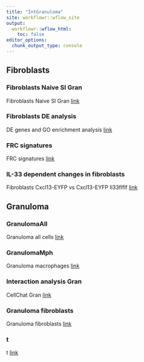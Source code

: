 ```yaml
---
title: "IntGranuloma"
site: workflowr::wflow_site
output:
  workflowr::wflow_html:
    toc: false
editor_options:
  chunk_output_type: console
---
```


## Fibroblasts
### Fibroblasts Naive SI Gran
Fibroblasts Naive SI Gran
[link](FibroblastAnalysis_wtonly.html)

### Fibroblasts DE analysis
DE genes and GO enrichment analysis 
[link](FibroblastAnalysisDEgenes_withoutGlial.html)

### FRC signatures
FRC signatures
[link](FRCsignatures.html)

### IL-33 dependent changes in fibroblasts
Fibroblasts Cxcl13-EYFP vs Cxcl13-EYFP Il33flflf 
[link](FibroblastAnalysis.html)

## Granuloma 
### GranulomaAll
Granuloma all cells
[link](GranulomaAll.html)

### GranulomaMph
Granuloma macrophages
[link](GranulomaMph.html)

### Interaction analysis Gran
CellChat Gran
[link](CellChatGran.html)

### Granuloma fibroblasts
Granuloma fibroblasts
[link](GranFb.html)

### t
t
[link](g.html)
